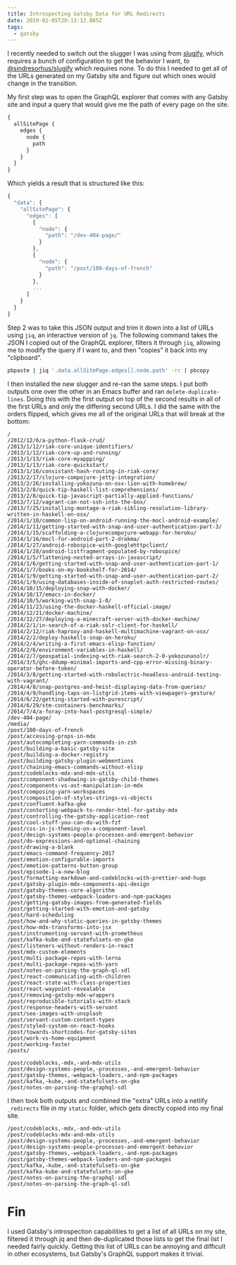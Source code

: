 ```yaml
---
title: Introspecting Gatsby Data for URL Redirects
date: 2019-02-05T20:13:12.865Z
tags:
  - gatsby
---
```

I recently needed to switch out the slugger I was using from [slugify](https://www.npmjs.com/package/slugify), which requires a bunch of configuration to get the behavior I want, to [@sindresorhus/slugify](https://github.com/sindresorhus/slugify) which requires none. To do this I needed to get all of the URLs generated on my Gatsby site and figure out which ones would change in the transition.

My first step was to open the GraphQL explorer that comes with any Gatsby site and input a query that would give me the path of every page on the site.

```graphql
{
  allSitePage {
    edges {
      node {
        path
      }
    }
  }
}
```

Which yields a result that is structured like this:

```js
{
  "data": {
    "allSitePage": {
      "edges": [
        {
          "node": {
            "path": "/dev-404-page/"
          }
        },
        {
          "node": {
            "path": "/post/100-days-of-french"
          }
        },
        ...
      ]
    }
  }
}
```

Step 2 was to take this JSON output and trim it down into a list of URLs using `jiq`, an interactive version of `jq`. The following command takes the JSON I copied out of the GraphQL explorer, filters it through `jiq`, allowing me to modify the query if I want to, and then "copies" it back into my "clipboard".

```sh
pbpaste | jiq '.data.allSitePage.edges[].node.path' -rc | pbcopy
```

I then installed the new slugger and re-ran the same steps. I put both outputs one over the other in an Emacs buffer and ran `delete-duplicate-lines`. Doing this with the first output on top of the second results in all of the first URLs and only the differing second URLs. I did the same with the orders flipped, which gives me all of the original URLs that will break at the bottom:

```
/
/2012/12/6/a-python-flask-crud/
/2013/1/12/riak-core-unique-identifiers/
/2013/1/12/riak-core-up-and-running/
/2013/1/13/riak-core-myappping/
/2013/1/13/riak-core-quickstart/
/2013/1/16/consistant-hash-routing-in-riak-core/
/2013/2/17/clojure-compojure-jetty-integration/
/2013/2/26/installing-yokozuna-on-osx-lion-with-homebrew/
/2013/2/8/quick-tip-haskell-list-comprehensions/
/2013/2/8/quick-tip-javascript-partially-applied-functions/
/2013/7/12/vagrant-can-not-ssh-into-the-box/
/2013/7/25/installing-montage-a-riak-sibling-resolution-library-written-in-haskell-on-osx/
/2014/1/10/common-lisp-on-android-running-the-mocl-android-example/
/2014/1/11/getting-started-with-snap-and-user-authentication-part-3/
/2014/1/15/scaffolding-a-clojurecompojure-webapp-for-heroku/
/2014/1/16/mocl-for-android-part-2-drakma/
/2014/1/27/android-robospice-with-googlehttpclient/
/2014/1/28/android-listfragment-populated-by-robospice/
/2014/1/5/flattening-nested-arrays-in-javascript/
/2014/1/6/getting-started-with-snap-and-user-authentication-part-1/
/2014/1/7/books-on-my-bookshelf-for-2014/
/2014/1/9/getting-started-with-snap-and-user-authentication-part-2/
/2014/1/9/using-databases-inside-of-snaplet-auth-restricted-routes/
/2014/10/15/deploying-snap-with-docker/
/2014/10/17/emacs-in-docker/
/2014/10/5/working-with-snap-1-0/
/2014/11/23/using-the-docker-haskell-official-image/
/2014/12/21/docker-machine/
/2014/12/27/deploying-a-minecraft-server-with-docker-machine/
/2014/2/1/in-search-of-a-riak-solr-client-for-haskell/
/2014/2/12/riak-haproxy-and-haskell-multimachine-vagrant-on-osx/
/2014/2/2/deploy-haskells-snap-on-heroku/
/2014/2/4/writing-a-first-emacs-elisp-function/
/2014/2/6/environment-variables-in-haskell/
/2014/2/7/geospatial-indexing-with-riak-search-2-0-yokozunasolr/
/2014/3/5/ghc-ddump-minimal-imports-and-cpp-error-missing-binary-operator-before-token/
/2014/3/8/getting-started-with-robolectric-headless-android-testing-with-vagrant/
/2014/4/8/snap-postgres-and-heist-displaying-data-from-queries/
/2014/4/9/handling-taps-on-listgrid-items-with-viewpagers-gesture/
/2014/6/22/getting-started-with-purescript/
/2014/6/29/stm-containers-benchmarks/
/2014/7/4/a-foray-into-haxl-postgresql-simple/
/dev-404-page/
/media/
/post/100-days-of-french
/post/accessing-props-in-mdx
/post/autocompleting-yarn-commands-in-zsh
/post/building-a-basic-gatsby-site
/post/building-a-docker-registry
/post/building-gatsby-plugin-webmentions
/post/chaining-emacs-commands-without-elisp
/post/codeblocks-mdx-and-mdx-utils
/post/component-shadowing-in-gatsby-child-themes
/post/components-vs-ast-manipulation-in-mdx
/post/composing-yarn-workspaces
/post/composition-of-styles-strings-vs-objects
/post/confluent-kafka-gke
/post/contorting-webpack-to-render-html-for-gatsby-mdx
/post/controlling-the-gatsby-application-root
/post/cool-stuff-you-can-do-with-fzf
/post/css-in-js-theming-on-a-component-level
/post/design-systems-people-processes-and-emergent-behavior
/post/do-expressions-and-optional-chaining
/post/drawing-a-blank
/post/emacs-command-frequency-2017
/post/emotion-configurable-imports
/post/emotion-patterns-button-group
/post/episode-1-a-new-blog
/post/formatting-markdown-and-codeblocks-with-prettier-and-hugo
/post/gatsby-plugin-mdx-components-api-design
/post/gatsby-themes-core-algorithm
/post/gatsby-themes-webpack-loaders-and-npm-packages
/post/getting-gatsby-images-from-generated-fields
/post/getting-started-with-emotion-and-gatsby
/post/hard-scheduling
/post/how-and-why-static-queries-in-gatsby-themes
/post/how-mdx-transforms-into-jsx
/post/instrumenting-servant-with-prometheus
/post/kafka-kube-and-statefulsets-on-gke
/post/listeners-without-renders-in-react
/post/mdx-custom-elements
/post/multi-package-repos-with-lerna
/post/multi-package-repos-with-yarn
/post/notes-on-parsing-the-graph-ql-sdl
/post/react-communicating-with-children
/post/react-state-with-class-properties
/post/react-waypoint-revealable
/post/removing-gatsby-mdx-wrappers
/post/reproducible-tutorials-with-stack
/post/response-headers-with-servant
/post/seo-images-with-unsplash
/post/servant-custom-content-types
/post/styled-system-on-react-hooks
/post/towards-shortcodes-for-gatsby-sites
/post/work-vs-home-equipment
/post/working-faster
/posts/

/post/codeblocks,-mdx,-and-mdx-utils
/post/design-systems-people,-processes,-and-emergent-behavior
/post/gatsby-themes,-webpack-loaders,-and-npm-packages
/post/kafka,-kube,-and-statefulsets-on-gke
/post/notes-on-parsing-the-graphql-sdl
```

I then took both outputs and combined the "extra" URLs into a netlify `_redirects` file in my `static` folder, which gets directly copied into my final site.

```
/post/codeblocks,-mdx,-and-mdx-utils                            /post/codeblocks-mdx-and-mdx-utils
/post/design-systems-people,-processes,-and-emergent-behavior   /post/design-systems-people-processes-and-emergent-behavior
/post/gatsby-themes,-webpack-loaders,-and-npm-packages          /post/gatsby-themes-webpack-loaders-and-npm-packages
/post/kafka,-kube,-and-statefulsets-on-gke                      /post/kafka-kube-and-statefulsets-on-gke
/post/notes-on-parsing-the-graphql-sdl                          /post/notes-on-parsing-the-graph-ql-sdl
```

# Fin

I used Gatsby's introspection capabilities to get a list of all URLs on my site, filtered it through jq and then de-duplicated those lists to get the final list I needed fairly quickly. Getting this list of URLs can be annoying and difficult in other ecosystems, but Gatsby's GraphQL support makes it trivial.
